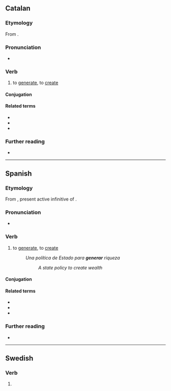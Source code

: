 ==Catalan==

===Etymology===
From {{der|ca|la|genero}}.

===Pronunciation===
* {{ca-IPA}}

===Verb===
{{ca-verb}}

# to [[generate]], to [[create]]

====Conjugation====
{{ca-conj-ar|gener}}

====Related terms====
* {{l|ca|generació}}
* {{l|ca|generatiu}}
* {{l|ca|regenerar}}

===Further reading===
* {{R:IEC2}}

----

==Spanish==

===Etymology===
From {{der|es|la|generāre}}, present active infinitive of {{m|la|generō}}.

===Pronunciation===
* {{es-IPA}}

===Verb===
{{es-verb|gener|ar}}

# to [[generate]], to [[create]]
#: ''Una política de Estado para '''generar''' riqueza''
#:: ''A state policy to create wealth''
#: {{syn|es|crear}}

====Conjugation====
{{es-conj-ar|gener|combined=1}}

====Related terms====
* {{l|es|generación}}
* {{l|es|generativo}}
* {{l|es|regenerar}}

===Further reading===
* {{R:DRAE 2001}}

----

==Swedish==

===Verb===
{{head|sv|verb form}}

# {{sv-verb-form-pre|genera}}